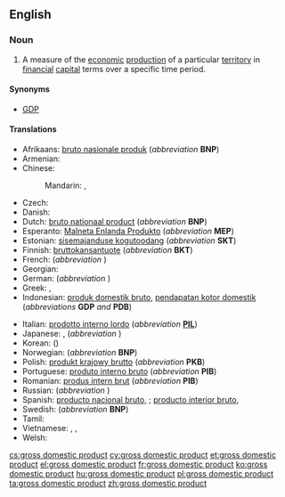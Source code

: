 ==English==
{{wikipedia}}

===Noun===
{{en-noun|sg=[[gross]] [[domestic]] [[product]]|-|s}}

# {{economics}} A measure of the [[economic]] [[production]] of a particular [[territory]] in [[financial]] [[capital]] terms over a specific time period.

====Synonyms====
* [[GDP]]

====Translations====
{{trans-top|economic production of a particular territory}}
* Afrikaans: [[bruto nasionale produk]] (''abbreviation'' '''BNP''')
* Armenian: {{t-|hy|համախառն ներքին արդյունք|tr=hamaxaṙn nerkʿin ardyunkʿ|sc=Armn}}
* Chinese:
*: Mandarin: {{t|cmn|國內生產總值|sc=Hani}}, {{t|cmn|国内生产总值|tr=guónèi shēngchǎn zǒngzhí|sc=Hani}}
* Czech: {{t+|cs|hrubý domácí produkt|m}}
* Danish: {{t-|da|BNI per indbygger}}
* Dutch: [[bruto nationaal product]] (''abbreviation'' '''BNP''')
* Esperanto: [[Malneta Enlanda Produkto]] (''abbreviation'' '''MEP''')
* Estonian: [[sisemajanduse kogutoodang]] (''abbreviation'' '''SKT''')
* Finnish: [[bruttokansantuote]] (''abbreviation'' '''BKT''')
* French: {{t-|fr|produit intérieur brut|m}} (''abbreviation'' {{t+|fr|PIB|m}})
* Georgian: {{t-|ka|მთლიანი შიდა პროდუქტი|tr=mt'liani šida produk'ti|sc=Geor}}
* German: {{t+|de|Bruttoinlandsprodukt|n}} (''abbreviation'' {{t+|de|BIP|n}})
* Greek: {{t-|el|ακαθάριστο εγχώριο προϊόν|n|tr=akatháristo enchório proïón|sc=Grek}}, {{t+|el|ΑΕΠ|tr=AEP|sc=Grek}}
* Indonesian: [[produk domestik bruto]], [[pendapatan kotor domestik]] (''abbreviations'' '''GDP''' ''and'' '''PDB''')
{{trans-mid}}
* Italian: [[prodotto interno lordo]]  {{m}} (''abbreviation'' '''[[PIL]]''')
* Japanese: {{t-|ja|ジーディーピー|tr=jīdīpī|sc=Jpan}}, {{t+|ja|国内総生産|tr=(こくないそうせいさん, kokunai-sōseisan|sc=Jpan}} (''abbreviation'' {{t-|ja|ＧＤＰ|sc=Jpan}})
* Korean: {{t-|ko|국내 총생산|tr=guk-nae chong-saeng-san|sc=Kore}} ({{t-|ko|國內總生産|sc=Kore}})
* Norwegian: {{t-|no|brutto nasjonalprodukt}} (''abbreviation'' '''BNP''')
* Polish: [[produkt krajowy brutto]] (''abbreviation'' '''PKB''')
* Portuguese: [[produto interno bruto]] (''abbreviation'' '''PIB''')
* Romanian: [[produs intern brut]] (''abbreviation'' '''PIB''')
* Russian: {{t+|ru|валовой внутренний продукт|m|tr=valovój vnútrennij prodúkt|sc=Cyrl}} (''abbreviation'' {{t+|ru|ВВП|m|tr=ve-ve-pé|sc=Cyrl}})
* Spanish: [[producto nacional bruto]], {{qualifier|abbreviation}} {{t-|es|PNB}}; [[producto interior bruto]], {{qualifier|abbreviation}} {{t+|es|PIB}}
* Swedish: {{t+|sv|bruttonationalprodukt}} (''abbreviation'' '''BNP''')
* Tamil: {{t-|ta|மொத்த உள்நாட்டு உற்பத்தி}}
* Vietnamese: {{t-|vi|tổng sản phẩm nội địa}}, {{t-|vi|tổng sản phẩm quốc nội}}, {{t+|vi|GDP}}
* Welsh: {{t+|cy|cynnyrch mewnwladol crynswth|m}}
{{trans-bottom}}

[[cs:gross domestic product]]
[[cy:gross domestic product]]
[[et:gross domestic product]]
[[el:gross domestic product]]
[[fr:gross domestic product]]
[[ko:gross domestic product]]
[[hu:gross domestic product]]
[[pl:gross domestic product]]
[[ta:gross domestic product]]
[[zh:gross domestic product]]